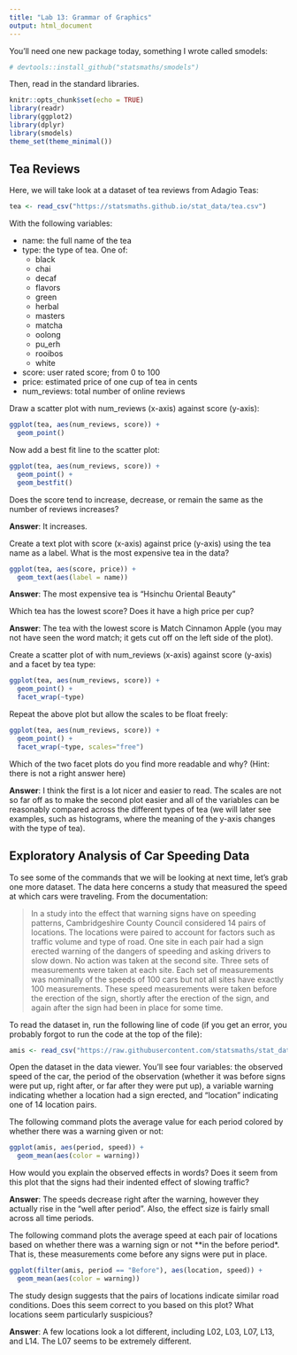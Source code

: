 ```yaml
---
title: "Lab 13: Grammar of Graphics"
output: html_document
---
```



You'll need one new package today, something I wrote called smodels:

```r
# devtools::install_github("statsmaths/smodels")
```

Then, read in the standard libraries.

```r
knitr::opts_chunk$set(echo = TRUE)
library(readr)
library(ggplot2)
library(dplyr)
library(smodels)
theme_set(theme_minimal())
```

## Tea Reviews

Here, we will take look at a dataset of tea reviews from Adagio Teas:

```r
tea <- read_csv("https://statsmaths.github.io/stat_data/tea.csv")
```

With the following variables:

- name: the full name of the tea
- type: the type of tea. One of:
    - black
    - chai
    - decaf
    - flavors
    - green
    - herbal
    - masters
    - matcha
    - oolong
    - pu_erh
    - rooibos
    - white
- score: user rated score; from 0 to 100
- price: estimated price of one cup of tea in cents
- num_reviews: total number of online reviews

Draw a scatter plot with num_reviews (x-axis) against score (y-axis):

```r
ggplot(tea, aes(num_reviews, score)) +
  geom_point()
```

Now add a best fit line to the scatter plot:

```r
ggplot(tea, aes(num_reviews, score)) +
  geom_point() +
  geom_bestfit()
```


Does the score tend to increase, decrease, or remain the same as the number
of reviews increases?

**Answer**: It increases.

Create a text plot with score (x-axis) against price (y-axis) using the tea
name as a label. What is the most expensive tea in the data?

```r
ggplot(tea, aes(score, price)) +
  geom_text(aes(label = name))
```

**Answer**: The most expensive tea is "Hsinchu Oriental Beauty"

Which tea has the lowest score? Does it have a high price per cup?

**Answer**: The tea with the lowest score is Match Cinnamon Apple (you may not have seen the
word match; it gets cut off on the left side of the plot).

Create a scatter plot of with num_reviews (x-axis) against score (y-axis) and
a facet by tea type:

```r
ggplot(tea, aes(num_reviews, score)) +
  geom_point() +
  facet_wrap(~type)
```

Repeat the above plot but allow the scales to be float freely:


```r
ggplot(tea, aes(num_reviews, score)) +
  geom_point() +
  facet_wrap(~type, scales="free")
```

Which of the two facet plots do you find more readable and why? (Hint: there is
not a right answer here)

**Answer**: I think the first is a lot nicer and easier to read. The scales are not so far
off as to make the second plot easier and all of the variables can be reasonably compared
across the different types of tea (we will later see examples, such as histograms, where the
meaning of the y-axis changes with the type of tea).

## Exploratory Analysis of Car Speeding Data

To see some of the commands that we will be looking at next time, let's grab
one more dataset. The data here concerns a study that measured the speed at
which cars were traveling. From the documentation:

> In a study into the effect that warning signs have on speeding
> patterns, Cambridgeshire County Council considered 14 pairs of
> locations. The locations were paired to account for factors such
> as traffic volume and type of road.  One site in each pair had a
> sign erected warning of the dangers of speeding and asking drivers
> to slow down.  No action was taken at the second site.  Three sets
> of measurements were taken at each site.  Each set of measurements
> was nominally of the speeds of 100 cars but not all sites have
> exactly 100 measurements. These speed measurements were taken
> before the erection of the sign, shortly after the erection of the
> sign, and again after the sign had been in place for some time.

To read the dataset in, run the following line of code (if you get an
error, you probably forgot to run the code at the top of the file):

```r
amis <- read_csv("https://raw.githubusercontent.com/statsmaths/stat_data/gh-pages/amis.csv")
```

Open the dataset in the data viewer. You'll see four variables: the
observed speed of the car, the period of the observation (whether it was
before signs were put up, right after, or far after they were put up),
a variable warning indicating whether a location had a sign erected,
and "location" indicating one of 14 location pairs.

The following command plots the average value for each period colored by
whether there was a warning given or not:

```r
ggplot(amis, aes(period, speed)) +
  geom_mean(aes(color = warning))
```

How would you explain the observed effects in words? Does it seem from
this plot that the signs had their indented effect of slowing traffic?

**Answer**: The speeds decrease right after the warning, however they 
actually rise in the "well after period". Also, the effect size is fairly
small across all time periods.

The following command plots the average speed at each pair of locations
based on whether there was a warning sign or not **in the before period*.
That is, these measurements come before any signs were put in place.

```r
ggplot(filter(amis, period == "Before"), aes(location, speed)) +
  geom_mean(aes(color = warning))
```

The study design suggests that the pairs of locations indicate similar
road conditions. Does this seem correct to you based on this plot? What
locations seem particularly suspicious?

**Answer**: A few locations look a lot different, including L02, L03, L07, L13,
and L14. The L07 seems to be extremely different.










